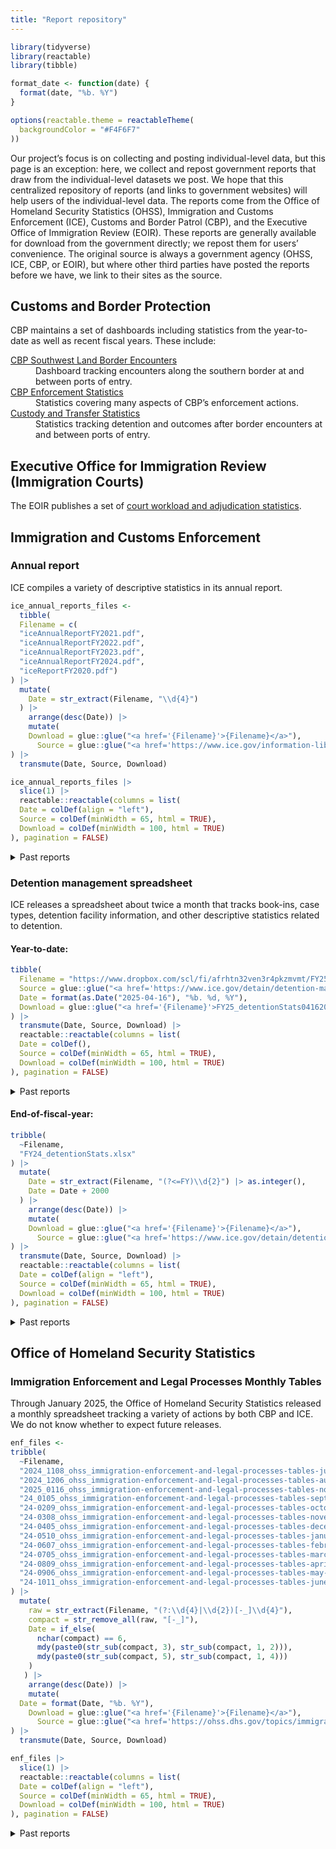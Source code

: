 ```yaml
---
title: "Report repository"
---
```


```r
library(tidyverse)
library(reactable)
library(tibble)

format_date <- function(date) {
  format(date, "%b. %Y")
}

options(reactable.theme = reactableTheme(
  backgroundColor = "#F4F6F7"
))
```

Our project's focus is on collecting and posting individual-level data, but this page is an exception: here, we collect and repost government reports that draw from the individual-level datasets we post. We hope that this centralized repository of reports (and links to government websites) will help users of the individual-level data.  The reports come from the Office of Homeland Security Statistics (OHSS), Immigration and Customs Enforcement (ICE), Customs and Border Patrol (CBP), and the Executive Office of Immigration Review (EOIR). These reports are generally available for download from the government directly; we repost them for users' convenience. The original source is always a government agency (OHSS, ICE, CBP, or EOIR), but where other third parties have posted the reports before we have, we link to their sites as the source.

## Customs and Border Protection 

CBP maintains a set of dashboards including statistics from the year-to-date as well as recent fiscal years. These include:

[CBP Southwest Land Border Encounters](https://www.cbp.gov/newsroom/stats/southwest-land-border-encounters)
: Dashboard tracking encounters along the southern border at and between ports of entry.

[CBP Enforcement Statistics](https://www.cbp.gov/newsroom/stats/cbp-enforcement-statistics)
: Statistics covering many aspects of CBP's enforcement actions.

[Custody and Transfer Statistics](https://www.cbp.gov/newsroom/stats/custody-and-transfer-statistics)
: Statistics tracking detention and outcomes after border encounters at and between ports of entry.

## Executive Office for Immigration Review<br>(Immigration Courts)

The EOIR publishes a set of [court workload and adjudication statistics](Workload and Adjudication Statistics).




## Immigration and Customs Enforcement

### Annual report

ICE compiles a variety of descriptive statistics in its annual report.

```r
ice_annual_reports_files <- 
  tibble(
  Filename = c(
  "iceAnnualReportFY2021.pdf",
  "iceAnnualReportFY2022.pdf",
  "iceAnnualReportFY2023.pdf",
  "iceAnnualReportFY2024.pdf",
  "iceReportFY2020.pdf")
) |> 
  mutate(
    Date = str_extract(Filename, "\\d{4}") 
  ) |> 
    arrange(desc(Date)) |> 
    mutate(
    Download = glue::glue("<a href='{Filename}'>{Filename}</a>"),
      Source = glue::glue("<a href='https://www.ice.gov/information-library/annual-report'>ICE</a>")
) |> 
  transmute(Date, Source, Download) 
```

```r
ice_annual_reports_files |> 
  slice(1) |> 
  reactable::reactable(columns = list(
  Date = colDef(align = "left"),
  Source = colDef(minWidth = 65, html = TRUE),
  Download = colDef(minWidth = 100, html = TRUE)
), pagination = FALSE)
```

<details>
<summary>Past reports</summary>

```r
ice_annual_reports_files |> 
  slice(-1) |> 
  reactable::reactable(columns = list(
  Date = colDef(align = "left"),
  Source = colDef(minWidth = 65, html = TRUE),
  Download = colDef(minWidth = 100, html = TRUE)
), pagination = FALSE)
```

</details>

### Detention management spreadsheet

ICE releases a spreadsheet about twice a month that tracks book-ins, case types, detention facility information, and other descriptive statistics related to detention. 

#### Year-to-date:

```r
tibble(
  Filename = "https://www.dropbox.com/scl/fi/afrhtn32ven3r4pkzmvmt/FY25_detentionStats04162025.xlsx?rlkey=kuxbpcae0jdgamultzp0xai27&dl=1",
  Source = glue::glue("<a href='https://www.ice.gov/detain/detention-management'>ICE</a>"), 
  Date = format(as.Date("2025-04-16"), "%b. %d, %Y"),
  Download = glue::glue("<a href='{Filename}'>FY25_detentionStats04162025.xlsx</a>")
) |> 
  transmute(Date, Source, Download) |> 
  reactable::reactable(columns = list(
  Date = colDef(),
  Source = colDef(minWidth = 65, html = TRUE),
  Download = colDef(minWidth = 100, html = TRUE)
), pagination = FALSE)
```

<div style="margin-top: 0.5em;"></div>

<details>
<summary>Past reports</summary>

```r
tribble(
  ~Filename, 
  "FY25_detentionStats01032025.xlsx",
  "FY25_detentionStats01162025.xlsx",
  "FY25_detentionStats02032025.xlsx",
  "FY25_detentionStats02142025.xlsx",
  "FY25_detentionStats02272025.xlsx",
  "FY25_detentionStats03052025.xlsx",
  "FY25_detentionStats03142025.xlsx",
  "FY25_detentionStats03262025.xlsx",
  "FY25_detentionStats04162025.xlsx",
  "FY25_detentionStats11212024.xlsx",
  "FY25_detentionStats12112024.xlsx",
  "FY25_detentionStats12122024.xlsx",
  "FY25_detentionStats12182024.xlsx"
) |> 
  mutate(
    Date = str_extract(Filename, "\\d{8}(?=\\.xlsx)") |> mdy()
  ) |> 
    arrange(desc(Date)) |> 
    mutate(
  Date = format(Date, "%b. %d, %Y"),
    Download = glue::glue("<a href='{Filename}'>{Filename}</a>"),
      Source = glue::glue("<a href='https://www.ice.gov/detain/detention-management'>ICE</a>")
) |> 
  transmute(Date, Source, Download) |> 
  reactable::reactable(columns = list(
  Date = colDef(),
  Source = colDef(minWidth = 65, html = TRUE),
  Download = colDef(minWidth = 100, html = TRUE)
), pagination = FALSE)
```

</details>

#### End-of-fiscal-year:

```r
tribble(
  ~Filename, 
  "FY24_detentionStats.xlsx"
) |> 
  mutate(
    Date = str_extract(Filename, "(?<=FY)\\d{2}") |> as.integer(),
    Date = Date + 2000
  ) |> 
    arrange(desc(Date)) |> 
    mutate(
    Download = glue::glue("<a href='{Filename}'>{Filename}</a>"),
      Source = glue::glue("<a href='https://www.ice.gov/detain/detention-management'>ICE</a>")
) |> 
  transmute(Date, Source, Download) |> 
  reactable::reactable(columns = list(
  Date = colDef(align = "left"),
  Source = colDef(minWidth = 65, html = TRUE),
  Download = colDef(minWidth = 100, html = TRUE)
), pagination = FALSE)
```
<div style="margin-top: 0.5em;"></div>

<details>
<summary>Past reports</summary>

```r
tribble(
  ~Filename, 
    "FY19-detentionstats.xlsx",
  "FY20-detentionstats.xlsx",
  "FY21-detentionstats.xlsx",
  "FY22-detentionStats.xlsx",
  "FY23_detentionStats.xlsx"
) |> 
  mutate(
    Date = str_extract(Filename, "(?<=FY)\\d{2}") |> as.integer(),
    Date = Date + 2000
  ) |> 
    arrange(desc(Date)) |> 
    mutate(
    Download = glue::glue("<a href='{Filename}'>{Filename}</a>"),
      Source = glue::glue("<a href='https://www.ice.gov/detain/detention-management'>ICE</a>")
) |> 
  transmute(Date, Source, Download) |> 
  reactable::reactable(columns = list(
  Date = colDef(),
  Source = colDef(minWidth = 65, html = TRUE),
  Download = colDef(minWidth = 100, html = TRUE)
), pagination = FALSE)
```

</details>

<!-- ## Customs and Border Patrol -->



## Office of Homeland Security Statistics

### Immigration Enforcement and Legal Processes Monthly Tables

Through January 2025, the Office of Homeland Security Statistics released a monthly spreadsheet tracking a variety of actions by both CBP and ICE. We do not know whether to expect future releases.

```r
enf_files <- 
tribble(
  ~Filename, 
  "2024_1108_ohss_immigration-enforcement-and-legal-processes-tables-july-2024.xlsx",
  "2024_1206_ohss_immigration-enforcement-and-legal-processes-tables-august-2024.xlsx",
  "2025_0116_ohss_immigration-enforcement-and-legal-processes-tables-november-2024.xlsx",
  "24_0105_ohss_immigration-enforcement-and-legal-processes-tables-september-2023_v2.xlsx",
  "24-0209_ohss_immigration-enforcement-and-legal-processes-tables-october-2023_v2.xlsx",
  "24-0308_ohss_immigration-enforcement-and-legal-processes-tables-november-2023_2.xlsx",
  "24-0405_ohss_immigration-enforcement-and-legal-processes-tables-december-2023.xlsx",
  "24-0510_ohss_immigration-enforcement-and-legal-processes-tables-january-2024.xlsx",
  "24-0607_ohss_immigration-enforcement-and-legal-processes-tables-february-2024.xlsx",
  "24-0705_ohss_immigration-enforcement-and-legal-processes-tables-march-2024.xlsx",
  "24-0809_ohss_immigration-enforcement-and-legal-processes-tables-april-2024.xlsx",
  "24-0906_ohss_immigration-enforcement-and-legal-processes-tables-may-2024_v2.xlsx",
  "24-1011_ohss_immigration-enforcement-and-legal-processes-tables-june-2024_2.xlsx"
) |> 
  mutate(
    raw = str_extract(Filename, "(?:\\d{4}|\\d{2})[-_]\\d{4}"),
    compact = str_remove_all(raw, "[-_]"),
    Date = if_else(
      nchar(compact) == 6,
      mdy(paste0(str_sub(compact, 3), str_sub(compact, 1, 2))),
      mdy(paste0(str_sub(compact, 5), str_sub(compact, 1, 4)))
    )
   ) |> 
    arrange(desc(Date)) |> 
    mutate(
  Date = format(Date, "%b. %Y"),
    Download = glue::glue("<a href='{Filename}'>{Filename}</a>"),
      Source = glue::glue("<a href='https://ohss.dhs.gov/topics/immigration/immigration-enforcement/monthly-tables'>OHSS</a>")
) |> 
  transmute(Date, Source, Download)
```

```r
enf_files |> 
  slice(1) |> 
  reactable::reactable(columns = list(
  Date = colDef(align = "left"),
  Source = colDef(minWidth = 65, html = TRUE),
  Download = colDef(minWidth = 100, html = TRUE)
), pagination = FALSE)
```

<details>
<summary>Past reports</summary>

```r
enf_files |> 
  slice(-1) |> 
  reactable::reactable(columns = list(
  Date = colDef(align = "left"),
  Source = colDef(minWidth = 65, html = TRUE),
  Download = colDef(minWidth = 100, html = TRUE)
), pagination = FALSE)
```

</details>

